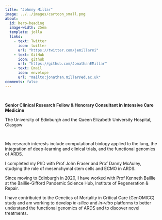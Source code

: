 ```yaml
---
title: "Johnny Millar"
image: ../../images/cartoon_small.png
about:
  id: hero-heading
  image-width: 25em
  template: jolla
  links:
    - text: Twitter
      icon: twitter
      url: "https://twitter.com/jemillarni"
    - text: GitHub
      icon: github
      url: "https://github.com/JonathanEMillar"
    - text: Email
      icon: envelope
      url: "mailto:jonathan.millar@ed.ac.uk"
comments: false
---
```


<br/>

:::{#hero-heading}

**Senior Clinical Research Fellow & Honorary Consultant in Intensive Care Medicine** 

The University of Edinburgh and the Queen Elizabeth University Hospital, Glasgow

:::

<br/>

My research interests include computational biology applied to the lung, the integration of deep-learning and clinical trials, and the functional genomics of ARDS.

I completed my PhD with Prof John Fraser and Prof Danny McAuley, studying the role of mesenchymal stem cells and ECMO in ARDS.

Since moving to Edinburgh in 2020, I have worked with Prof Kenneth Baillie at the Baillie-Gifford Pandemic Science Hub, Institute of Regeneration & Repair. 

I have contributed to the Genetics of Mortality in Critical Care (GenOMICC) study and am working to develop *in-silico* and *in-vitro* platforms to better understand the functional genomics of ARDS and to discover novel treatments. 
